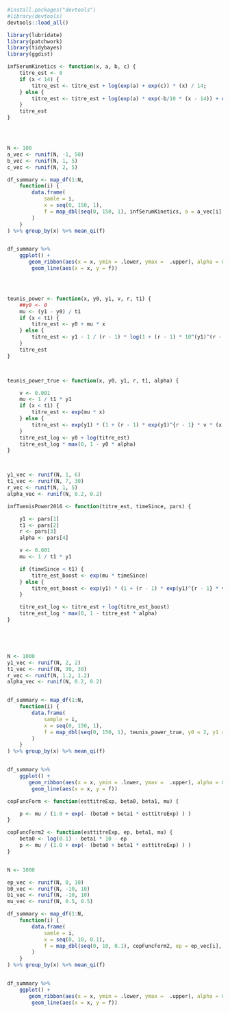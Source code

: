 ```r
#install.packages("devtools")
#library(devtools)
devtools::load_all()

library(lubridate)
library(patchwork)
library(tidybayes)
library(ggdist)

```


```r


infSerumKinetics <- function(x, a, b, c) {
    titre_est <- 0
    if (x < 14) {
        titre_est <- titre_est + log(exp(a) + exp(c)) * (x) / 14;
    } else {
        titre_est <- titre_est + log(exp(a) * exp(-b/10 * (x - 14)) + exp(c));
    }
    titre_est
}




N <- 100
a_vec <- runif(N, -1, 50)
b_vec <- runif(N, 1, 5)
c_vec <- runif(N, 2, 5)

df_summary <- map_df(1:N,
    function(i) {
        data.frame(
            samle = i,
            x = seq(0, 150, 1),
            f = map_dbl(seq(0, 150, 1), infSerumKinetics, a = a_vec[i], b = b_vec[i], c = c_vec[i]) 
        ) 
    }
) %>% group_by(x) %>% mean_qi(f)


df_summary %>% 
    ggplot() + 
       geom_ribbon(aes(x = x, ymin = .lower, ymax =  .upper), alpha = 0.5) + 
        geom_line(aes(x = x, y = f))




teunis_power <- function(x, y0, y1, v, r, t1) {
    ##y0 <- 0
    mu <- (y1 - y0) / t1
    if (x < t1) {
        titre_est <- y0 + mu * x
    } else {
        titre_est <- y1 - 1 / (r - 1) * log(1 + (r - 1) * 10^(y1)^(r - 1) * v * (x - t1));
    }
    titre_est
}



teunis_power_true <- function(x, y0, y1, r, t1, alpha) {

    v <- 0.001
    mu <- 1 / t1 * y1
    if (x < t1) {
        titre_est <- exp(mu * x)
    } else {
        titre_est <- exp(y1) * (1 + (r - 1) * exp(y1)^{r - 1} * v * (x - t1)) ^ {-1 / (r - 1)}
    }
    titre_est_log <- y0 + log(titre_est) 
    titre_est_log * max(0, 1 - y0 * alpha)
}



y1_vec <- runif(N, 1, 6)
t1_vec <- runif(N, 7, 30)
r_vec <- runif(N, 1, 5)
alpha_vec <- runif(N, 0.2, 0.2)

infTuenisPower2016 <- function(titre_est, timeSince, pars) {

    y1 <- pars[1]
    t1 <- pars[2]
    r <- pars[3]
    alpha <- pars[4]

    v <- 0.001
    mu <- 1 / t1 * y1

    if (timeSince < t1) {
        titre_est_boost <- exp(mu * timeSince)
    } else {
        titre_est_boost <- exp(y1) * (1 + (r - 1) * exp(y1)^{r - 1} * v * (timeSince - t1)) ^ {-1 / (r - 1)}
    }

    titre_est_log <- titre_est + log(titre_est_boost) 
    titre_est_log * max(0, 1 - titre_est * alpha)
}





N <- 1000
y1_vec <- runif(N, 2, 2)
t1_vec <- runif(N, 30, 30)
r_vec <- runif(N, 1.2, 1.2)
alpha_vec <- runif(N, 0.2, 0.2)


df_summary <- map_df(1:N,
    function(i) {
        data.frame(
            sample = i,
            x = seq(0, 150, 1),
            f = map_dbl(seq(0, 150, 1), teunis_power_true, y0 = 2, y1 = y1_vec[i],  r = r_vec[i], t1 = t1_vec[i], alpha = alpha_vec[i]) 
        ) 
    }
) %>% group_by(x) %>% mean_qi(f)


df_summary %>% 
    ggplot() + 
       geom_ribbon(aes(x = x, ymin = .lower, ymax =  .upper), alpha = 0.5) + 
        geom_line(aes(x = x, y = f))

```


```r


copFuncForm <- function(esttitreExp, beta0, beta1, mu) {

    p <- mu / (1.0 + exp(- (beta0 + beta1 * esttitreExp) ) )
}

copFuncForm2 <- function(esttitreExp, ep, beta1, mu) {
    beta0 <- log(0.1) - beta1 * 10 - ep
    p <- mu / (1.0 + exp(- (beta0 + beta1 * esttitreExp) ) )
}


N <- 1000

ep_vec <- runif(N, 0, 10)
b0_vec <- runif(N, -10, 10)
b1_vec <- runif(N, -10, 10)
mu_vec <- runif(N, 0.5, 0.5)

df_summary <- map_df(1:N,
    function(i) {
        data.frame(
            samle = i,
            x = seq(0, 10, 0.1),
            f = map_dbl(seq(0, 10, 0.1), copFuncForm2, ep = ep_vec[i], beta1 = b1_vec[i], mu = mu_vec[i]) 
        ) 
    }
) %>% group_by(x) %>% mean_qi(f)


df_summary %>% 
    ggplot() + 
       geom_ribbon(aes(x = x, ymin = .lower, ymax =  .upper), alpha = 0.5) + 
        geom_line(aes(x = x, y = f))



```